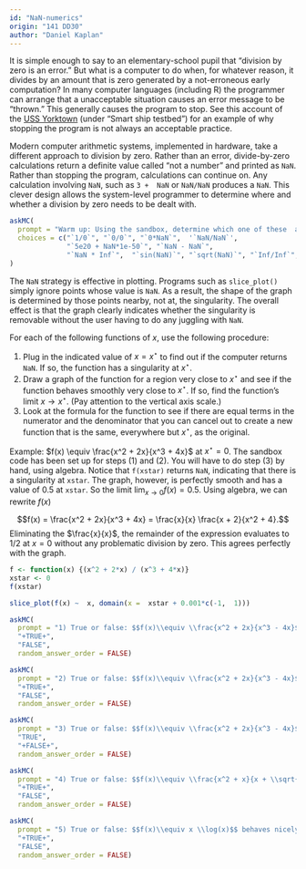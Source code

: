 ```yaml
---
id: "NaN-numerics"
origin: "141 DD30"
author: "Daniel Kaplan"
---
```


It is simple enough to say to an  elementary-school  pupil that "division by zero is an  error." But what is a computer to  do when, for whatever  reason, it divides  by an  amount that is zero generated by a not-erroneous early computation? In  many computer languages (including  R) the programmer can arrange  that  a unacceptable situation  causes an error message to  be "thrown." This generally causes the program to stop. See this account of the [USS  Yorktown](https://en.wikipedia.org/wiki/USS_Yorktown_(CG-48))  (under "Smart  ship testbed") for an  example of why stopping the program is not always an acceptable practice.

Modern computer arithmetic systems, implemented in hardware, take a  different  approach to division by zero. Rather than an error, divide-by-zero calculations return a  definite value called "not a number"  and printed as `NaN`. Rather than stopping the  program,  calculations  can  continue on. Any  calculation  involving  `NaN`, such  as  `3 +  NaN` or `NaN/NaN` produces a  `NaN`. This  clever design allows  the system-level programmer to determine where and whether a  division by zero needs to be dealt with.

```r
askMC(
  prompt = "Warm up: Using the sandbox, determine which one of these  arithmetic expressions **does not** produce `NaN` as the output.",
  choices = c("`1/0`", "`0/0`", "`0*NaN`",  '`NaN/NaN`',
              "`5e20 + NaN*1e-50`", "`NaN - NaN`",
              "`NaN * Inf`",  "`sin(NaN)`", "`sqrt(NaN)`", "`Inf/Inf`", "+`1/Inf`+")
)
```

The  `NaN` strategy is effective in plotting. Programs such as `slice_plot()` simply ignore points whose value  is `NaN`.  As a result, the shape  of the  graph is determined by those  points nearby,  not  at, the singularity. The overall effect is that  the graph clearly indicates whether  the singularity  is removable without  the user having  to  do  any juggling with `NaN`.

For each of the following functions of $x$, use the following procedure:

1. Plug in  the indicated value of  $x = x^\star$  to find  out if  the computer returns `NaN`. If so,  the  function  has  a singularity at $x^\star$.
2. Draw  a graph of  the  function for a region very close to  $x^\star$ and see if  the  function behaves smoothly very  close to  $x^\star$. If so, find   the  function's limit  $x \rightarrow x^\star$. (Pay  attention to the vertical axis scale.)
3. Look  at the formula for the  function to see if there  are equal terms in the  numerator and the  denominator that you can cancel out to  create  a  new  function that  is  the  same, everywhere  but $x^\star$, as the original.

Example: $f(x) \equiv \frac{x^2 +  2x}{x^3 + 4x}$ at  $x^\star = 0$. The sandbox code has been set up   for steps (1) and (2).  You will have  to  do  step (3) by  hand, using   algebra. Notice that `f(xstar)` returns `NaN`,  indicating that there is a singularity at `xstar`. The  graph, however, is  perfectly  smooth and has a value of 0.5 at  `xstar`. So the limit $\lim_{x\rightarrow 0} f(x) = 0.5$. Using algebra,  we  can  rewrite $f(x)$

$$f(x) = \frac{x^2 +  2x}{x^3 + 4x} = \frac{x}{x} \frac{x + 2}{x^2 + 4}.$$ Eliminating the $\frac{x}{x}$,  the remainder of  the expression evaluates to  1/2 at $x=0$ without  any  problematic  division by  zero. This  agrees perfectly with the graph.

::: {.scaffolding  data-latex=""}
```r
f <- function(x) {(x^2 + 2*x) / (x^3 + 4*x)}
xstar <- 0
f(xstar)

slice_plot(f(x) ~  x, domain(x =  xstar + 0.001*c(-1,  1)))
```
:::

```r
askMC(
  prompt = "1) True or false: $$f(x)\\equiv \\frac{x^2 + 2x}{x^3 - 4x}$$ behaves nicely near $x^{\\star} = 0$.",
  "+TRUE+", 
  "FALSE",
  random_answer_order = FALSE)
```

```r
askMC(
  prompt = "2) True or false: $$f(x)\\equiv \\frac{x^2 + 2x}{x^3 - 4x}$$ behaves nicely near $x^{\\star} = -2$.",
  "+TRUE+", 
  "FALSE",
  random_answer_order = FALSE)
```

```r
askMC(
  prompt = "3) True or false: $$f(x)\\equiv \\frac{x^2 + 2x}{x^3 - 4x}$$ behaves nicely near $x^{\\star} = 2$.",
  "TRUE", 
  "+FALSE+",
  random_answer_order = FALSE)
```

```r
askMC(
  prompt = "4) True or false: $$f(x)\\equiv \\frac{x^2 + x}{x + \\sqrt{x + 3}}$$ behaves nicely near $x^{\\star} = -2$.",
  "+TRUE+", 
  "FALSE",
  random_answer_order = FALSE)
```

```r
askMC(
  prompt = "5) True or false: $$f(x)\\equiv x \\log(x)$$ behaves nicely when approaching $x^{\\star} = 0$ from above.",
  "+TRUE+", 
  "FALSE",
  random_answer_order = FALSE)
```


